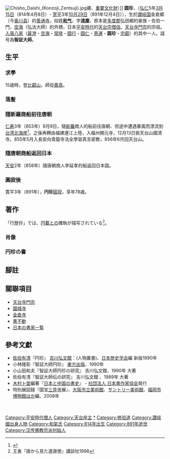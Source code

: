 [[File:Chisho_Daishi_(Konzoji_Zentsuji).jpg|thumb]]藏、[[重要文化財|重要文化財]]）]]
'''圆珍'''，（[[弘仁|弘仁]]5年[[三月十五|3月15日]]（814年4月8日）- [[宽平|宽平]]3年[[十月廿九|10月29日]]（891年12月4日）），生於[[讃岐国|讃岐国]]金倉郷（今[[香川县|香川县]]）的[[善通寺|善通寺]]，俗姓'''[[和气|和气]]'''，字'''遠塵'''，原本是[[多度郡|多度郡]]弘田郷的豪族・佐伯一門，[[空海|空海]]（弘法大師）的外甥，日本[[平安時代|平安時代]]的[[天台宗|天台宗]][[僧侶|僧侶]]，[[天台寺門宗|天台寺門宗]]的宗祖。[[入唐八家|入唐八家]]（[[最澄|最澄]]・[[空海|空海]]・[[常晓|常晓]]・[[圆行|圆行]]・[[圆仁|圆仁]]・[[恵運|恵運]]・'''圆珍'''・[[宗叡|宗叡]]）的其中一人。諡号為'''智証大師'''。

== 生平 ==

=== 求學 ===
15歳時，登[[比叡山|比叡山]]，師從[[義真|義真]]。

=== 落髪 ===

=== 隨新羅商船前往唐朝 ===
[[仁壽_(日本)|仁寿]]3年（853年）8月9日，隨[[新羅|新羅]]商人的船前往唐朝、但途中遭遇暴風而漂流到[[台湾北海岸|台湾北海岸]]<ref>{{cite journal|date=1953年9月|journal=台北縣文獻叢輯 第一輯|publisher=臺北縣文獻委員會|title=台北縣大事年表提要|pages=107}}</ref>。之後再轉由福建連江上陸，入福州開元寺，12月13日抵天台山國清寺。855年5月入長安向青龍寺法全學習真言密教，856年6月回天台山。

=== 隨唐朝商船返回日本 ===
[[天安_(日本)|天安]]2年（858年）隨唐朝商人李延孝的船返回日本国。

=== 圓寂後 ===
寛平3年（891年），'''円珍'''[[圓寂|圓寂]]，享年78歳。

==著作==

「行歴抄」では、[[円載|円載]]との確執が描写されている<ref>王勇『唐から見た遣唐使』講談社1998</ref>。

=== 肖像 ===

=== 円珍の書 ===

==腳註==
<references />

==關聯項目==
*[[天台寺門宗|天台寺門宗]]
*[[園城寺|園城寺]]
*[[金倉寺|金倉寺]]
*[[黄不動|黄不動]]
*[[日本の書家一覧|日本の書家一覧]]

==參考文獻==
*[[佐伯有清|佐伯有清]]『円珍』 [[吉川弘文館|吉川弘文館]]：(人物叢書)、[[日本歴史学会|日本歴史学会]]編 新版1990年
*小林隆彰『智証大師円珍』 [[東方出版|東方出版]]、1990年
*小山田和夫『智証大師円珍の研究』 吉川弘文館、1990年 大著
*佐伯有清『智証大師伝の研究』 吉川弘文館 、1989年 大著
*[[木村卜堂|木村卜堂]]編著『[[日本と中国の書史|日本と中国の書史]]』 - [[日本書作家協会|社団法人 日本書作家協会]]発行
*特別展図録『国宝[[三井寺|三井寺]]展』、[[大阪市立美術館|大阪市立美術館]]、[[サントリー美術館|サントリー美術館]]、[[福岡市博物館|福岡市博物館]]ほか編、2008年

{{天台座主}}　　

{{Authority control}}
{{DEFAULTSORT:えんちん}}
[[Category:平安時代僧人|Category:平安時代僧人]]
[[Category:天台座主|Category:天台座主]]
[[Category:天台寺門宗|*]]
[[Category:修验道|Category:修验道]]
[[Category:讚岐國出身人物|Category:讚岐國出身人物]]
[[Category:和氣氏|Category:和氣氏]]
[[Category:814年出生|Category:814年出生]]
[[Category:891年逝世|Category:891年逝世]]
[[Category:汉传佛教宗派创始人|Category:汉传佛教宗派创始人]]